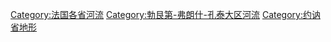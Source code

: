 [[Category:法国各省河流|Category:法国各省河流]]
[[Category:勃艮第-弗朗什-孔泰大区河流|Category:勃艮第-弗朗什-孔泰大区河流]]
[[Category:约讷省地形|Category:约讷省地形]]